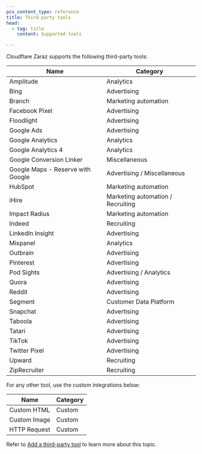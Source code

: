 ```yaml
---
pcx_content_type: reference
title: Third-party tools
head:
  - tag: title
    content: Supported tools

---
```


Cloudflare Zaraz supports the following third-party tools:

| Name                              | Category                          |
| --------------------------------- | --------------------------------- |
| Amplitude                         | Analytics                         |
| Bing                              | Advertising                       |
| Branch                            | Marketing automation              |
| Facebook Pixel                    | Advertising                       |
| Floodlight                        | Advertising                       |
| Google Ads                        | Advertising                       |
| Google Analytics                  | Analytics                         |
| Google Analytics 4                | Analytics                         |
| Google Conversion Linker          | Miscellaneous                     |
| Google Maps - Reserve with Google | Advertising / Miscellaneous       |
| HubSpot                           | Marketing automation              |
| iHire                             | Marketing automation / Recruiting |
| Impact Radius                     | Marketing automation              |
| Indeed                            | Recruiting                        |
| LinkedIn Insight                  | Advertising                       |
| Mixpanel                          | Analytics                         |
| Outbrain                          | Advertising                       |
| Pinterest                         | Advertising                       |
| Pod Sights                        | Advertising / Analytics           |
| Quora                             | Advertising                       |
| Reddit                            | Advertising                       |
| Segment                           | Customer Data Platform            |
| Snapchat                          | Advertising                       |
| Taboola                           | Advertising                       |
| Tatari                            | Advertising                       |
| TikTok                            | Advertising                       |
| Twitter Pixel                     | Advertising                       |
| Upward                            | Recruiting                        |
| ZipRecruiter                      | Recruiting                        |

For any other tool, use the custom integrations below:

| Name         | Category |
| ------------ | -------- |
| Custom HTML  | Custom   |
| Custom Image | Custom   |
| HTTP Request | Custom   |

Refer to [Add a third-party tool](/zaraz/get-started/add-tool/) to learn more about this topic.

